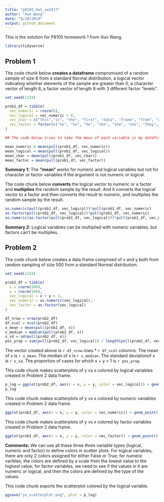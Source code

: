 ```yaml
---
title: "p8105_hw1_xw2417"
author: "Xun Wang"
date: "9/20/2019"
output: github_document
---
```


This is the solution for P8105 homework 1 from Xun Wang.

```r
library(tidyverse)
```

## Problem 1

The code chunk below **creates a dataframe** compromised of a random sample of size 8 from a standard Normal distribution, a logical vector indicating whether elements of the sample are greater than 0, a character vector of length 8, a factor vector of length 8 with 3 different factor “levels”.

```r
set.seed(1234)

prob1_df = tibble(
  vec_numeric = rnorm(8),
  vec_logical = vec_numeric > 0,
  vec_char = c("This","is", "the", "first", "data", "frame", "from", "Xun")，
  vec_factor = factor(c("he", "he", "he", "she", "she", "she", "they", "they"))
)

## The code below tries to take the mean of each variable in my dateframe.

mean_numeric = mean(pull(prob1_df, vec_numeric))
mean_logical = mean(pull(prob1_df, vec_logical))
mean_char = mean(pull(prob1_df, vec_char))
mean_factor = mean(pull(prob1_df, vec_factor))
```

**Summary 1:** The **"mean"** works for numeric and logical variables but not for character or factor variables if the argument is not numeric or logical.

The code chunk below **converts** the logical vector to numeric or a factor and **multiplies** the random sample by the result. And it converts the logical vector to a factor and then converts the result to numeric, and multiplies the random sample by the result.

```r
as.numeric(pull(prob1_df, vec_logical))*pull(prob1_df, vec_numeric)
as.factor(pull(prob1_df, vec_logical))*pull(prob1_df, vec_numeric)
as.numeric(as.factor(pull(prob1_df, vec_logical)))*pull(prob1_df, vec_numeric)
```

**Summary 2:** Logical variables can be multiplied with numeric variables, but factors can't be multiplies.

## Problem 2

The code chunk below creates a data frame comprised of x and y both from random sampling of size 500 from a standard Normal distribution.

```r
set.seed(1234)

prob2_df = tibble(
  x = rnorm(500),
  y = rnorm(500),
  vec_logical = x + y > 1,
  vec_numeric = as.numeric(vec_logical),
  vec_factor = as.factor(vec_logical)
)

df_nrow = nrow(prob2_df)
df_ncol = ncol(prob2_df)
x_mean = mean(pull(prob2_df, x))
x_median = median(pull(prob2_df, x))
x_sd = sd(pull(prob2_df, x))
pos_prop = sum(pull(prob2_df, vec_logical)) / length(pull(prob2_df, vec_logical))

```

The vector created above is `r df_nrow` rows * `r df_ncol` columns. The mean of x is `r x_mean`. The median of x is `r x_median`. The standard deviationof x is `r x_sd`. The proportion of cases for which x + y > 1 is `r pos_prop`.

This code chunk makes scatterplots of y vs x colored by logical variables created in Problem 2 data frame.

```r
p_log = ggplot(prob2_df, aes(x = x, y = y, color = vec_logical)) + geom_point() + labs(color = "x + y > 1")
p_log
```

This code chunk makes scatterplots of y vs x colored by numeric variables created in Problem 2 data frame.

```r
ggplot(prob2_df, aes(x = x, y = y, color = vec_numeric)) + geom_point() +labs(color = "x + y > 1")
```

This code chunk makes scatterplots of y vs x colored by factor variables created in Problem 2 data frame.

```r
ggplot(prob2_df, aes(x = x, y = y, color = vec_factor)) + geom_point() + labs(color = "x + y > 1")
```

**Comments:** We can use all these three three variable types (logical, numeric and factor) to define colors in scatter plots. For logical variables, there are only 2 colors assigned for either False or True; for numeric varibles, the colors are defined by a scale from the lowest value to the highest value; for factor variables, we need to see if the values in it are numeric or logical, and then  the colors are defined by the type of the values.

This code chunk exports the scatterplot colored by the logical variable.
```r
ggsave("yx_scatterplot.png", plot = p_log)
```